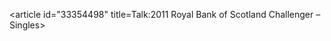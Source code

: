 <article id="33354498" title=Talk:2011 Royal Bank of Scotland Challenger – Singles>
	<talkpage id="33354498" title="Talk:2011 Royal Bank of Scotland Challenger – Singles">
{{WikiProject Tennis|class=stub|importance=low}}
	</talkpage>
</article>